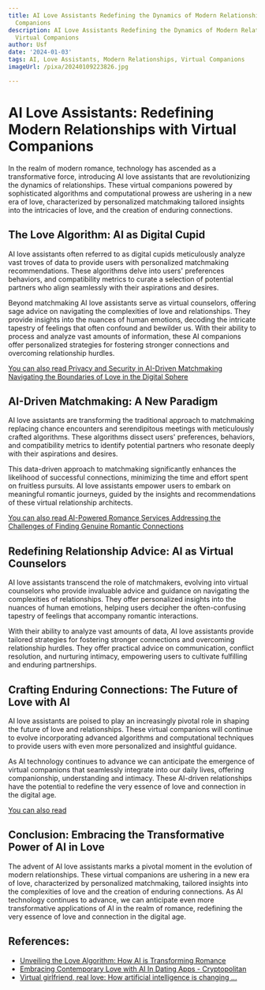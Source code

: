 ```yaml
---
title: AI Love Assistants Redefining the Dynamics of Modern Relationships with Virtual
  Companions
description: AI Love Assistants Redefining the Dynamics of Modern Relationships with
  Virtual Companions
author: Usf
date: '2024-01-03'
tags: AI, Love Assistants, Modern Relationships, Virtual Companions
imageUrl: /pixa/20240109223826.jpg

---
```

# AI Love Assistants: Redefining Modern Relationships with Virtual Companions

In the realm of modern romance,  technology has ascended as a transformative force, introducing AI love  assistants  that are revolutionizing the dynamics  of relationships.  These virtual companions powered by sophisticated algorithms and computational  prowess are ushering in a new era of love, characterized by personalized matchmaking tailored insights into the intricacies of love, and  the creation of enduring connections.

## The Love Algorithm: AI as Digital  Cupid

AI love assistants often referred to as digital cupids  meticulously analyze  vast troves of data to provide users with personalized matchmaking recommendations. These algorithms delve into  users' preferences behaviors, and  compatibility metrics to curate a selection  of potential partners who align seamlessly with their aspirations and desires.

Beyond matchmaking AI love  assistants serve as virtual counselors, offering sage advice on navigating the complexities of love and relationships. They  provide insights into the nuances  of human emotions, decoding the intricate tapestry of feelings that often confound and bewilder us. With their ability to process and analyze vast amounts of information, these AI companions  offer personalized strategies for fostering stronger connections and overcoming relationship hurdles.

[You can also read Privacy  and Security in AI-Driven Matchmaking Navigating the  Boundaries of Love in the Digital Sphere](Privacy%20and%20Security%20in%20AI-Driven%20Matchmaking%20Navigating%20the%20Boundaries%20of%20Love%20in%20the%20Digital%20Sphere)


## AI-Driven Matchmaking: A New Paradigm

AI love assistants are transforming the traditional approach to matchmaking replacing chance encounters and serendipitous meetings  with meticulously crafted algorithms. These algorithms dissect users' preferences, behaviors, and compatibility metrics  to identify potential partners who  resonate deeply with their aspirations and desires.

This data-driven approach to matchmaking significantly enhances the likelihood of successful connections, minimizing the time and effort spent on fruitless pursuits. AI love assistants empower users to embark on meaningful romantic journeys, guided by the insights and recommendations of these  virtual relationship architects.

[You can also read  AI-Powered Romance Services Addressing  the Challenges of Finding Genuine Romantic Connections](AI-Powered%20Romance%20Services%20Addressing%20the%20Challenges%20of%20Finding%20Genuine%20Romantic%20Connections)


## Redefining Relationship Advice: AI as Virtual Counselors

AI love assistants transcend the role of matchmakers, evolving into  virtual  counselors  who provide invaluable advice and  guidance on navigating  the complexities of  relationships. They offer personalized insights into the nuances  of human emotions, helping users decipher the often-confusing tapestry of feelings that accompany romantic interactions.

With their ability to analyze vast amounts of data, AI love assistants provide tailored  strategies for  fostering stronger connections  and overcoming relationship  hurdles. They offer  practical advice on communication, conflict resolution, and nurturing  intimacy, empowering users to cultivate fulfilling and enduring  partnerships.

## Crafting  Enduring Connections: The Future of Love with AI

AI love assistants are poised to play an increasingly  pivotal role in shaping the future of love and relationships. These virtual companions will continue to evolve incorporating advanced algorithms and computational techniques  to  provide users with  even more personalized and insightful  guidance.

As AI technology continues to advance  we can  anticipate the emergence of virtual companions that seamlessly integrate into our daily lives, offering companionship, understanding and intimacy. These AI-driven relationships have the potential to redefine  the very essence of love and connection in the digital age.

[You can also read ]()


## Conclusion:  Embracing the Transformative Power  of AI in Love

The advent of AI love assistants marks a pivotal moment in the evolution of modern  relationships. These virtual companions are ushering in a new era of love, characterized by personalized matchmaking, tailored insights  into the complexities of love and the creation of enduring connections. As AI technology continues to advance, we  can  anticipate even more transformative  applications of AI in the  realm of romance, redefining the very  essence of love and connection in the digital age.

## References:
- [Unveiling the Love Algorithm: How AI is Transforming Romance](https://www.toolify.ai/ai-news/unveiling-the-love-algorithm-how-ai-is-transforming-romance-390051)
- [Embracing Contemporary Love with AI In Dating Apps - Cryptopolitan](https://www.cryptopolitan.com/embracing-contemporary-love-ai-dating-apps/)
- [Virtual girlfriend, real love: How artificial intelligence is changing ...](https://english.elpais.com/technology/2023-12-09/virtual-girlfriend-real-love-how-artificial-intelligence-is-changing-romantic-relationships.html)
